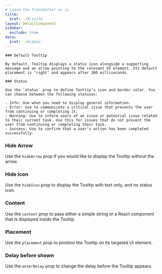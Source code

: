 ```yaml
---
# Leave the frontmatter as is
title:
  $ref: ./#/title
layout: DetailComponent
sidebar:
  exclude: true
data:
  $ref: ./#/data
---
```


<LivePreviewControls>

  <LivePreview componentName="tooltip" exampleName="Default" displayName="Default Tooltip">

    ### Default Tooltip

    By default, Tooltip displays a status icon alongside a supporting message and an arrow pointing to the relevant UI element. Its default placement is ‘right’ and appears after 300 milliseconds.

  </LivePreview>

  <LivePreview componentName="tooltip" exampleName="Status" displayName="Status">

    ### Status

    Use the `status` prop to define Tooltip’s icon and border color. You can choose between the following statuses:

    - Info: Use when you need to display general information.
    - Error: Use to communicate a critical issue that prevents the user from continuing or completing it.
    - Warning: Use to inform users of an issue or potential issue related to their current task. Use this for issues that do not prevent the user from continuing or completing their task.
    - Success: Use to confirm that a user's action has been completed successfully.

  </LivePreview>

  <LivePreview componentName="tooltip" exampleName="HideArrow" displayName="Hide Arrow">

### Hide Arrow

Use the `hideArrow` prop if you would like to display the Tooltip without the arrow.

  </LivePreview>

  <LivePreview componentName="tooltip" exampleName="HideIcon" displayName="Hide Icon">

### Hide Icon

Use the `hideIcon` prop to display the Tooltip with text only, and no status icon.

  </LivePreview>

  <LivePreview componentName="tooltip" exampleName="Content" displayName="Content">

### Content

Use the `content` prop to pass either a simple string or a React component that is displayed inside the Tooltip.

  </LivePreview>

  <LivePreview componentName="tooltip" exampleName="Placement" displayName="Placement">

### Placement

Use the `placement` prop to position the Tooltip on its targeted UI element.

  </LivePreview>

  <LivePreview componentName="tooltip" exampleName="DelayBeforeShown" displayName="Delay before shown">

### Delay before shown

Use the `enterDelay` prop to change the delay before the Tooltip appears.

  </LivePreview>

</LivePreviewControls>
